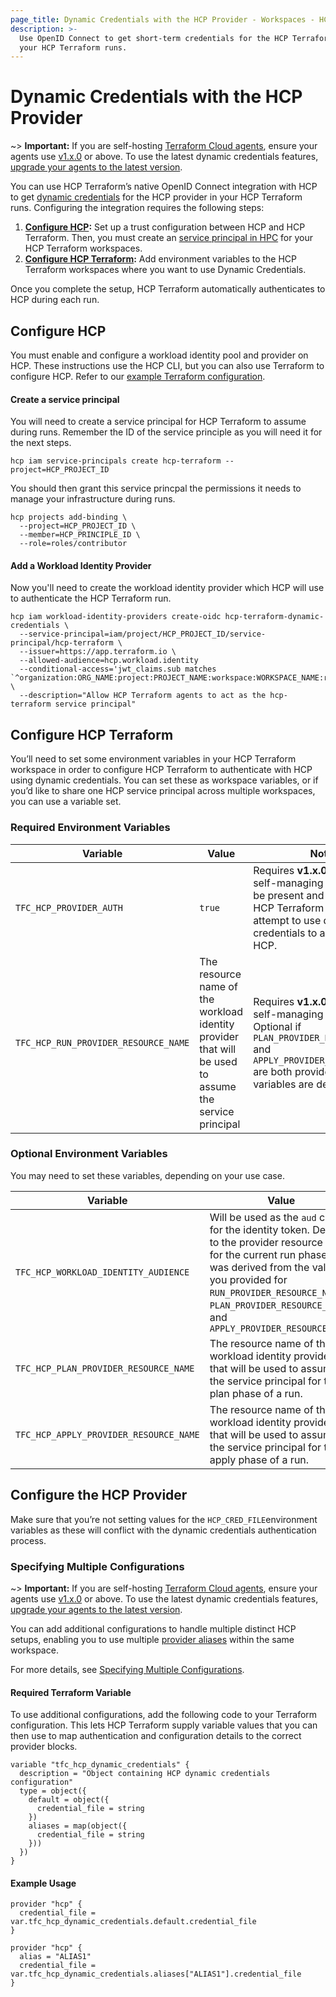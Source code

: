 ```yaml
---
page_title: Dynamic Credentials with the HCP Provider - Workspaces - HCP Terraform
description: >-
  Use OpenID Connect to get short-term credentials for the HCP Terraform provider in
  your HCP Terraform runs.
---
```


# Dynamic Credentials with the HCP Provider

~> **Important:** If you are self-hosting [Terraform Cloud agents](/terraform/cloud-docs/agents), ensure your agents use [v1.x.0](/terraform/cloud-docs/agents/changelog#1-14-2-12-19-2023) or above. To use the latest dynamic credentials features, [upgrade your agents to the latest version](/terraform/cloud-docs/agents/changelog).

You can use HCP Terraform’s native OpenID Connect integration with HCP to get [dynamic credentials](/terraform/cloud-docs/workspaces/dynamic-provider-credentials) for the HCP provider in your HCP Terraform runs. Configuring the integration requires the following steps:

1. **[Configure HCP](#configure-hcp):** Set up a trust configuration between HCP and HCP Terraform. Then, you must create an [service principal in HPC](https://developer.hashicorp.com/hcp/docs/hcp/admin/iam/service-principals) for your HCP Terraform workspaces.
2. **[Configure HCP Terraform](#configure-hcp-terraform):** Add environment variables to the HCP Terraform workspaces where you want to use Dynamic Credentials.

Once you complete the setup, HCP Terraform automatically authenticates to HCP during each run.

## Configure HCP
You must enable and configure a workload identity pool and provider on HCP. These instructions use the HCP CLI, but you can also use Terraform to configure HCP. Refer to our [example Terraform configuration](https://github.com/hashicorp/terraform-dynamic-credentials-setup-examples/tree/main/hcp).

#### Create a service principal
You will need to create a service principal for HCP Terraform to assume during runs. Remember the ID of the service principle as you will need it for the next steps.

```shell
hcp iam service-principals create hcp-terraform --project=HCP_PROJECT_ID
```

You should then grant this service princpal the permissions it needs to manage your infrastructure during runs.

```shell
hcp projects add-binding \
  --project=HCP_PROJECT_ID \
  --member=HCP_PRINCIPLE_ID \
  --role=roles/contributor
```

#### Add a Workload Identity Provider

Now you'll need to create the workload identity provider which HCP will use to authenticate the HCP Terraform run.

```shell
hcp iam workload-identity-providers create-oidc hcp-terraform-dynamic-credentials \
  --service-principal=iam/project/HCP_PROJECT_ID/service-principal/hcp-terraform \
  --issuer=https://app.terraform.io \
  --allowed-audience=hcp.workload.identity
  --conditional-access='jwt_claims.sub matches `^organization:ORG_NAME:project:PROJECT_NAME:workspace:WORKSPACE_NAME:run_phase:.*`' \
  --description="Allow HCP Terraform agents to act as the hcp-terraform service principal"
```

## Configure HCP Terraform
You’ll need to set some environment variables in your HCP Terraform workspace in order to configure HCP Terraform to authenticate with HCP using dynamic credentials. You can set these as workspace variables, or if you’d like to share one HCP service principal across multiple workspaces, you can use a variable set.

### Required Environment Variables
| Variable                                    | Value                                                                                                | Notes                                                                                                                                                                                                                                                                                                                     |
|---------------------------------------------|------------------------------------------------------------------------------------------------------|---------------------------------------------------------------------------------------------------------------------------------------------------------------------------------------------------------------------------------------------------------------------------------------------------------------------------|
| `TFC_HCP_PROVIDER_AUTH`                     | `true`                                                                                               | Requires **v1.x.0** or later if self-managing agents. Must be present and set to `true`, or HCP Terraform will not attempt to use dynamic credentials to authenticate to HCP.                                                                                                                                           |
| `TFC_HCP_RUN_PROVIDER_RESOURCE_NAME`        | The resource name of the workload identity provider that will be used to assume the service principal| Requires **v1.x.0** or later if self-managing agents. Optional if `PLAN_PROVIDER_RESOURCE_NAME` and `APPLY_PROVIDER_RESOURCE_NAME` are both provided. These variables are described [below](/terraform/cloud-docs/workspaces/dynamic-provider-credentials/hcp-configuration#optional-environment-variables) |

### Optional Environment Variables
You may need to set these variables, depending on your use case.

| Variable                                      | Value                                                                                                                                                                                                                                                                      | Notes                                                                                                                                     |
|-----------------------------------------------|----------------------------------------------------------------------------------------------------------------------------------------------------------------------------------------------------------------------------------------------------------------------------|-------------------------------------------------------------------------------------------------------------------------------------------|
| `TFC_HCP_WORKLOAD_IDENTITY_AUDIENCE`          | Will be used as the `aud` claim for the identity token. Defaults to the provider resource name for the current run phase that was derived from the values you provided for `RUN_PROVIDER_RESOURCE_NAME`, `PLAN_PROVIDER_RESOURCE_NAME`, and `APPLY_PROVIDER_RESOURCE_NAME` | Requires **v1.x.0** or later if self-managing agents. This is one of the default `aud` formats that HCP accepts.                          |
| `TFC_HCP_PLAN_PROVIDER_RESOURCE_NAME`         | The resource name of the workload identity provider that will be used to assume the service principal for the plan phase of a run.                                                                                                                                         | Requires **v1.x.0** or later if self-managing agents. Will fall back to the value of `RUN_PROVIDER_RESOURCE_NAME` if not provided.        |
| `TFC_HCP_APPLY_PROVIDER_RESOURCE_NAME`        | The resource name of the workload identity provider that will be used to assume the service principal for the apply phase of a run.                                                                                                                                        | Requires **v1.x.0** or later if self-managing agents. Will fall back to the value of `RUN_PROVIDER_RESOURCE_NAME` if not provided.        |

## Configure the HCP Provider

Make sure that you’re not setting values for the `HCP_CRED_FILE`environment variables as these will conflict with the dynamic credentials authentication process.

### Specifying Multiple Configurations

~> **Important:** If you are self-hosting [Terraform Cloud agents](/terraform/cloud-docs/agents), ensure your agents use [v1.x.0](/terraform/cloud-docs/agents/changelog#1-12-0-07-26-2023) or above. To use the latest dynamic credentials features, [upgrade your agents to the latest version](/terraform/cloud-docs/agents/changelog).

You can add additional configurations to handle multiple distinct HCP setups, enabling you to use multiple [provider aliases](/terraform/language/providers/configuration#alias-multiple-provider-configurations) within the same workspace.

For more details, see [Specifying Multiple Configurations](/terraform/cloud-docs/workspaces/dynamic-provider-credentials/specifying-multiple-configurations).

#### Required Terraform Variable

To use additional configurations, add the following code to your Terraform configuration. This lets HCP Terraform supply variable values that you can then use to map authentication and configuration details to the correct provider blocks.

```hcl
variable "tfc_hcp_dynamic_credentials" {
  description = "Object containing HCP dynamic credentials configuration"
  type = object({
    default = object({
      credential_file = string
    })
    aliases = map(object({
      credential_file = string
    }))
  })
}
```

#### Example Usage

```hcl
provider "hcp" {
  credential_file = var.tfc_hcp_dynamic_credentials.default.credential_file
}

provider "hcp" {
  alias = "ALIAS1"
  credential_file = var.tfc_hcp_dynamic_credentials.aliases["ALIAS1"].credential_file
}
```
